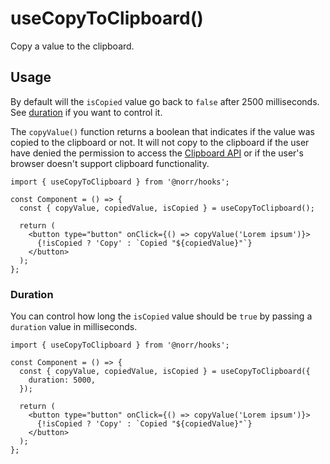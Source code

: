 # useCopyToClipboard()

Copy a value to the clipboard.

## Usage

By default will the `isCopied` value go back to `false` after 2500
milliseconds. See [duration](#duration) if you want to control it.

The `copyValue()` function returns a boolean that indicates if the value was
copied to the clipboard or not. It will not copy to the clipboard if the
user have denied the permission to access the [Clipboard API](https://developer.mozilla.org/en-US/docs/Web/API/Clipboard_API)
or if the user's browser doesn't support clipboard functionality.

```tsx copy
import { useCopyToClipboard } from '@norr/hooks';

const Component = () => {
  const { copyValue, copiedValue, isCopied } = useCopyToClipboard();

  return (
    <button type="button" onClick={() => copyValue('Lorem ipsum')}>
      {!isCopied ? 'Copy' : `Copied "${copiedValue}"`}
    </button>
  );
};
```

### Duration

You can control how long the `isCopied` value should be `true` by passing a
`duration` value in milliseconds.

```tsx copy
import { useCopyToClipboard } from '@norr/hooks';

const Component = () => {
  const { copyValue, copiedValue, isCopied } = useCopyToClipboard({
    duration: 5000,
  });

  return (
    <button type="button" onClick={() => copyValue('Lorem ipsum')}>
      {!isCopied ? 'Copy' : `Copied "${copiedValue}"`}
    </button>
  );
};
```
